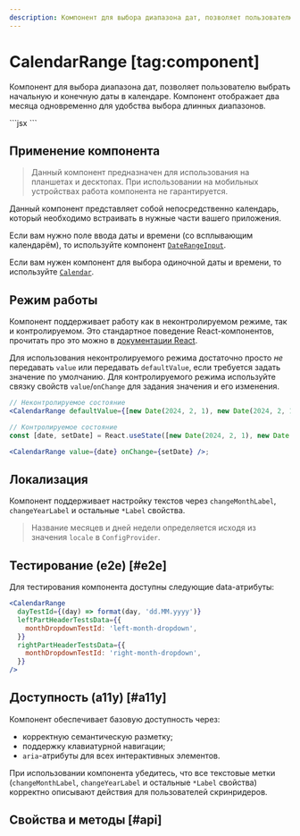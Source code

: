 ```yaml
---
description: Компонент для выбора диапазона дат, позволяет пользователю выбрать начальную и конечную даты в календаре.
---
```


<Overview group="dates">

# CalendarRange [tag:component]

Компонент для выбора диапазона дат, позволяет пользователю выбрать начальную и конечную даты в календаре.
Компонент отображает два месяца одновременно для удобства выбора длинных диапазонов.

</Overview>

<Playground>
  ```jsx
  <CalendarRange defaultValue={[new Date(2024, 2, 1), new Date(2024, 2, 10)]} />
  ```
</Playground>

## Применение компонента

> Данный компонент предназначен для использования на планшетах и десктопах.
> При использовании на мобильных устройствах работа компонента не гарантируется.

Данный компонент представляет собой непосредственно календарь, который необходимо встраивать в нужные части вашего приложения.

Если вам нужно поле ввода даты и времени (со всплывающим календарём), то используйте компонент [`DateRangeInput`](/components/date-range-input).

Если вам нужен компонент для выбора одиночной даты и времени, то используйте [`Calendar`](/components/calendar).

## Режим работы

Компонент поддерживает работу как в неконтролируемом режиме, так и контролируемом. Это стандартное поведение
React-компонентов, прочитать про это можно в [документации React](https://react.dev/reference/react-dom/components/input#controlling-an-input-with-a-state-variable).

Для использования неконтролируемого режима достаточно просто _не_ передавать `value` или передавать `defaultValue`, если
требуется задать значение по умолчанию.
Для контролируемого режима используйте связку свойств `value`/`onChange` для задания значения и его изменения.

```jsx
// Неконтролируемое состояние
<CalendarRange defaultValue={[new Date(2024, 2, 1), new Date(2024, 2, 10)]} />;

// Контролируемое состояние
const [date, setDate] = React.useState([new Date(2024, 2, 1), new Date(2024, 2, 10)]);

<CalendarRange value={date} onChange={setDate} />;
```

## Локализация

Компонент поддерживает настройку текстов через `changeMonthLabel`, `changeYearLabel` и остальные `*Label` свойства.

> Название месяцев и дней недели определяется исходя из значения `locale` в `ConfigProvider`.

## Тестирование (e2e) [#e2e]

Для тестирования компонента доступны следующие data-атрибуты:

```jsx
<CalendarRange
  dayTestId={(day) => format(day, 'dd.MM.yyyy')}
  leftPartHeaderTestsData={{
    monthDropdownTestId: 'left-month-dropdown',
  }}
  rightPartHeaderTestsData={{
    monthDropdownTestId: 'right-month-dropdown',
  }}
/>
```

## Доступность (a11y) [#a11y]

Компонент обеспечивает базовую доступность через:

- корректную семантическую разметку;
- поддержку клавиатурной навигации;
- `aria`-атрибуты для всех интерактивных элементов.

При использовании компонента убедитесь, что все текстовые метки
(`changeMonthLabel`, `changeYearLabel` и остальные `*Label` свойства) корректно описывают действия для пользователей скринридеров.

## Свойства и методы [#api]

<PropsTable name="CalendarRange" />
